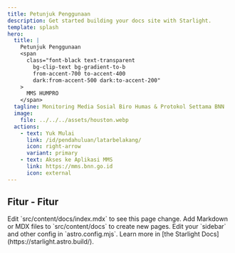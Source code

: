 ```yaml
---
title: Petunjuk Penggunaan
description: Get started building your docs site with Starlight.
template: splash
hero:
  title: |
    Petunjuk Penggunaan
    <span
      class="font-black text-transparent
        bg-clip-text bg-gradient-to-b
        from-accent-700 to-accent-400
        dark:from-accent-500 dark:to-accent-200"
    >
      MMS HUMPRO
    </span>
  tagline: Monitoring Media Sosial Biro Humas & Protokol Settama BNN
  image:
    file: ../../../assets/houston.webp
  actions:
    - text: Yuk Mulai
      link: /id/pendahuluan/latarbelakang/
      icon: right-arrow
      variant: primary
    - text: Akses ke Aplikasi MMS
      link: https://mms.bnn.go.id
      icon: external
---
```



## Fitur - Fitur

<CardGrid stagger>
  <Card title="Update content" icon="pencil">
    Edit `src/content/docs/index.mdx` to see this page change.
  </Card>
  <Card title="Add new content" icon="add-document">
    Add Markdown or MDX files to `src/content/docs` to create new pages.
  </Card>
  <Card title="Configure your site" icon="setting">
    Edit your `sidebar` and other config in `astro.config.mjs`.
  </Card>
  <Card title="Read the docs" icon="open-book">
    Learn more in [the Starlight Docs](https://starlight.astro.build/).
  </Card>
</CardGrid>
